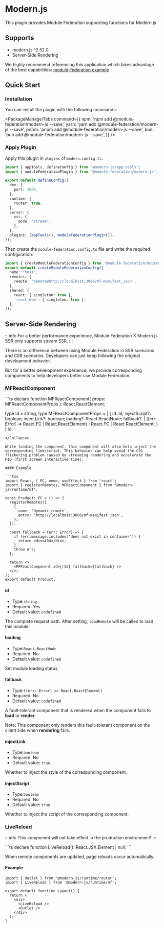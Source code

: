 # Modern.js

This plugin provides Module Federation supporting functions for Modern.js

## Supports

- modern.js ^2.52.0
- Server-Side Rendering

We highly recommend referencing this application which takes advantage of the best capabilities:
[module-federation example](https://github.com/module-federation/core/tree/feat/modernjs-ssr/apps/modernjs-ssr)

## Quick Start

### Installation

You can install the plugin with the following commands:


<PackageManagerTabs
  command={{
    npm: 'npm add @module-federation/modern-js --save',
    yarn: 'yarn add @module-federation/modern-js --save',
    pnpm: 'pnpm add @module-federation/modern-js --save',
    bun: 'bun add @module-federation/modern-js --save',
  }}
/>

### Apply Plugin

Apply this plugin in `plugins` of `modern.config.ts`:

```ts title="modern.config.ts"
import { appTools, defineConfig } from '@modern-js/app-tools';
import { moduleFederationPlugin } from '@module-federation/modern-js';

export default defineConfig({
  dev: {
    port: 3005,
  },
  runtime: {
    router: true,
  },
  server: {
    ssr: {
      mode: 'stream',
    },
  },
  plugins: [appTools(), moduleFederationPlugin()],
});
```

Then create the `module-federation.config.ts` file and write the required configuration:

```ts title="module-federation.config.ts"
import { createModuleFederationConfig } from '@module-federation/modern-js';
export default createModuleFederationConfig({
  name: 'host',
  remotes: {
    remote: 'remote@http://localhost:3006/mf-manifest.json',
  },
  shared: {
    react: { singleton: true },
    'react-dom': { singleton: true },
  },
});
```

## Server-Side Rendering

:::info
For a better performance experience, Module Federation X Modern.js SSR only supports stream SSR.
:::

There is no difference between using Module Federation in SSR scenarios and CSR scenarios. Developers can just keep following the original development behavior.

But for a better development experience, we provide corresponding components to help developers better use Module Federation.

### MFReactComponent


<Collapse>
```ts
declare function MFReactComponent(
  props: MFReactComponentProps
): React.ReactElement;

type Id = string;
type MFReactComponentProps =
  | {
      id: Id;
      injectScript?: boolean;
      injectLink?: boolean;
      loading?: React.ReactNode;
      fallback?:
        | ((err: Error) => React.FC | React.ReactElement)
        | React.FC
        | React.ReactElement;
    }
  | Id;
```
</Collapse>

While loading the component, this component will also help inject the corresponding link/script. This behavior can help avoid the CSS flickering problem caused by streaming rendering and accelerate the PID (first screen interactive time).

#### Example

```tsx
import React, { FC, memo, useEffect } from 'react';
import { registerRemotes, MFReactComponent } from '@modern-js/runtime/mf';

const Product: FC = () => {
  registerRemotes([
    {
      name: 'dynamic_remote',
      entry: 'http://localhost:3008/mf-manifest.json',
    },
  ]);

  const fallback = (err: Error) => {
    if (err.message.includes('does not exist in container')) {
      return <div>404</div>;
    }
    throw err;
  };

  return <>
    <MFReactComponent id={rId} fallback={fallback} />
  </>;
};
export default Product;
```

#### id

- Type:`string`
- Required: Yes
- Default value: `undefined`

The complete request path. After setting, `loadRemote` will be called to load this module.

#### loading

- Type:`React.ReactNode`
- Required: No
- Default value: `undefined`

Set module loading status.

#### fallback

- Type:`((err: Error) => React.ReactElement)`
- Required: No
- Default value: `undefined`

A fault-tolerant component that is rendered when the component fails to **load** or **render**.

Note: This component only renders this fault-tolerant component on the client side when **rendering** fails.

#### injectLink

- Type:`boolean`
- Required: No
- Default value: `true`

Whether to inject the style of the corresponding component.

#### injectScript

- Type:`boolean`
- Required: No
- Default value: `true`

Whether to inject the script of the corresponding component.

### LiveReload

:::info
This component will not take effect in the production environment!
:::

<Collapse>
```ts
declare function LiveReload(): React.JSX.Element | null;
```
</Collapse>

When remote components are updated, page reloads occur automatically.

#### Example

```tsx
import { Outlet } from '@modern-js/runtime/router';
import { LiveReload } from '@modern-js/runtime/mf';

export default function Layout() {
  return (
    <div>
      <LiveReload />
      <Outlet />
    </div>
  );
}
```

